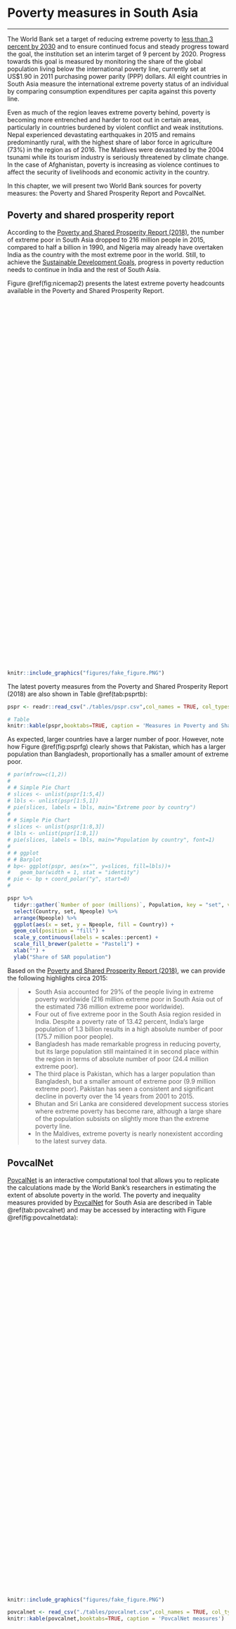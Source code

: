 # Poverty measures in South Asia
***

The World Bank set a target of reducing extreme poverty to [less than 3 percent by 2030](https://sdg-tracker.org/no-poverty) and to ensure continued focus and steady progress toward the goal, the institution set an interim target of 9 percent by 2020. Progress towards this goal is measured by monitoring the share of the global population living below the international poverty line, currently set at US$1.90 in 2011 purchasing power parity (PPP) dollars. All eight countries in South Asia measure the international extreme poverty status of an individual by comparing consumption expenditures per capita against this poverty line. 

Even as much of the region leaves extreme poverty behind, poverty is becoming more entrenched and harder to root out in certain areas, particularly in countries burdened by violent conflict and weak institutions. Nepal experienced devastating earthquakes in 2015 and remains predominantly rural, with the highest share of labor force in agriculture (73%) in the region as of 2016. The Maldives were devastated by the 2004 tsunami while its tourism industry is seriously threatened by climate change. In the case of Afghanistan, poverty is increasing as violence continues to affect the security of livelihoods and economic activity in the country. 

In this chapter, we will present two World Bank sources for poverty measures: the Poverty and Shared Prosperity Report and PovcalNet. 

## Poverty and shared prosperity report {-}

According to the [Poverty and Shared Prosperity Report (2018)](http://www.worldbank.org/en/publication/poverty-and-shared-prosperity), the number of extreme poor in South Asia dropped to 216 million people in 2015, compared to half a billion in 1990, and Nigeria may already have overtaken India as the country with the most extreme poor in the world. Still, to achieve the [Sustainable Development Goals](https://www.un.org/sustainabledevelopment/poverty/), progress in poverty reduction needs to continue in India and the rest of South Asia. 

Figure \@ref(fig:nicemap2) presents the latest extreme poverty headcounts available in the Poverty and Shared Prosperity Report. 

<script type='text/javascript' src='https://tab.worldbank.org/javascripts/api/viz_v1.js'></script><div class='tableauPlaceholder' style='width: 700px; height: 827px;'><object class='tableauViz' width='700' height='827' style='display:none;'><param name='host_url' value='https%3A%2F%2Ftab.worldbank.org%2F' /> <param name='embed_code_version' value='3' /> <param name='site_root' value='&#47;t&#47;WBG' /><param name='name' value='SAR_MNA_Headcounts&#47;Map_Headcounts' /><param name='tabs' value='no' /><param name='toolbar' value='yes' /><param name='showAppBanner' value='false' /><param name='filter' value='iframeSizedToWindow=true' /></object></div>

```{r  nicemap2,  echo=FALSE, fig.cap = "Poverty and Shared Prosperity Report (2018)", out.height='10%', fig.align = 'left'}
knitr::include_graphics("figures/fake_figure.PNG")
```

The latest poverty measures from the Poverty and Shared Prosperity Report (2018) are also shown in Table \@ref(tab:psprtb):

```{r psprtb, echo=FALSE, warning=FALSE, eval=TRUE, error=FALSE, results='markup', tidy=TRUE, cache=FALSE}

pspr <- readr::read_csv("./tables/pspr.csv",col_names = TRUE, col_types = cols())

# Table
knitr::kable(pspr,booktabs=TRUE, caption = 'Measures in Poverty and Shared Prosperity Report 2018')
```

As expected, larger countries have a larger number of poor. However, note how Figure \@ref(fig:psprfg) clearly shows that Pakistan, which has a larger population than Bangladesh, proportionally has a smaller amount of extreme poor. 

```{r psprfg, echo=FALSE, fig.cap = "South Asia region shares of poor and total population by country", fig.align = 'left'}
# par(mfrow=c(1,2))
# 
# # Simple Pie Chart
# slices <- unlist(pspr[1:5,4])
# lbls <- unlist(pspr[1:5,1])
# pie(slices, labels = lbls, main="Extreme poor by country")
# 
# # Simple Pie Chart
# slices <- unlist(pspr[1:8,3])
# lbls <- unlist(pspr[1:8,1])
# pie(slices, labels = lbls, main="Population by country", font=1)
# 
# # ggplot
# # Barplot
# bp<- ggplot(pspr, aes(x="", y=slices, fill=lbls))+
#   geom_bar(width = 1, stat = "identity")
# pie <- bp + coord_polar("y", start=0)
# 

pspr %>% 
  tidyr::gather(`Number of poor (millions)`, Population, key = "set", value = "Npeople") %>% 
  select(Country, set, Npeople) %>% 
  arrange(Npeople) %>% 
  ggplot(aes(x = set, y = Npeople, fill = Country)) +
  geom_col(position = "fill") +
  scale_y_continuous(labels = scales::percent) +
  scale_fill_brewer(palette = "Pastel1") +
  xlab("") +
  ylab("Share of SAR population")

```

Based on the [Poverty and Shared Prosperity Report (2018)](http://www.worldbank.org/en/publication/poverty-and-shared-prosperity), we can provide the following highlights circa 2015:

> - South Asia accounted for 29% of the people living in extreme poverty worldwide (216 million extreme poor in South Asia out of the estimated 736 million extreme poor worldwide). 
> - Four out of five extreme poor in the South Asia region resided in India. Despite a poverty rate of 13.42 percent, India’s large population of 1.3 billion results in a high absolute number of poor (175.7 million poor people). 
- Bangladesh has made remarkable progress in reducing poverty, but its large population still maintained it in second place within the region in terms of absolute number of poor (24.4 million extreme poor). 
- The third place is Pakistan, which has a larger population than Bangladesh, but a smaller amount of extreme poor (9.9 million extreme poor). Pakistan has seen a consistent and significant decline in poverty over the 14 years from 2001 to 2015. 
- Bhutan and Sri Lanka are considered development success stories where extreme poverty has become rare, although a large share of the population subsists on slightly more than the extreme poverty line. 
- In the Maldives, extreme poverty is nearly nonexistent according to the latest survey data.  
>

## PovcalNet {-}

[PovcalNet](http://iresearch.worldbank.org/PovcalNet/home.aspx) is an interactive computational tool that allows you to replicate the calculations made by the World Bank's researchers in estimating the extent of absolute poverty in the world. The poverty and inequality measures provided by [PovcalNet](http://iresearch.worldbank.org/PovcalNet/home.aspx) for South Asia are described in Table \@ref(tab:povcalnet) and may be accessed by interacting with Figure \@ref(fig:povcalnetdata):

<script type='text/javascript' src='https://tab.worldbank.org/javascripts/api/viz_v1.js'></script><div class='tableauPlaceholder' style='width: 700px; height: 827px;'><object class='tableauViz' width='700' height='827' style='display:none;'><param name='host_url' value='https%3A%2F%2Ftab.worldbank.org%2F' /> <param name='embed_code_version' value='3' /> <param name='site_root' value='&#47;t&#47;WBG' /><param name='name' value='SAR_MNA_Poverty&#47;PovcalNet' /><param name='tabs' value='no' /><param name='toolbar' value='yes' /><param name='showAppBanner' value='false' /><param name='filter' value='iframeSizedToWindow=true' /></object></div>

```{r  povcalnetdata,  echo=FALSE, fig.cap = "PovcalNet poverty and inequality measures", out.height='10%', fig.align = 'left'}
knitr::include_graphics("figures/fake_figure.PNG")
```

```{r povcalnet, echo=FALSE, warning=FALSE, eval=TRUE, error=FALSE, results='markup', tidy=TRUE, cache=FALSE}
povcalnet <- read_csv("./tables/povcalnet.csv",col_names = TRUE, col_types = cols())
knitr::kable(povcalnet,booktabs=TRUE, caption = 'PovcalNet measures')
```


